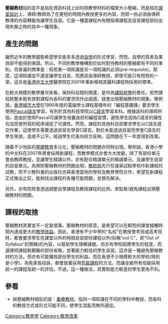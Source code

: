 {{unreferenced|time=2011-12-16T01:42:52+00:00}}
'''壓縮教材'''指的並不是指在資訊科技上如何把教學材料的檔案大小壓縮，而是指在[[課堂設計|課堂設計]]上，導師/教師為了在更短的時間內教授更多的內容，而把一些必須由導師教導的內容轉變為讓學生自習。它是一種當課程內有關指導課程及自習課程部份出現失衡之時的其中一種現象。

==產生的問題==
雖然近年的教學趨勢希望學生能多多透過[[自學|自學]]的形式學習，然而，自學的質素及果效卻不能得到保證。所以，不同的教學機構對於如何對待教材的壓縮都有不同的準則。但普遍的標準是：假若某一項知識是另一項知識的必須(pre-requisite)，那麼，這項知識並不適宜讓學生自習，而應該由導師教授，即使可能只有短短的一堂。這亦是[[香港中文大學|香港中文大學]]醫學院在2001年重新檢視其醫科課程時採用的標準。

在較大規模的教學層次來看，保持科目間的關連，是作為[[課程統整|課程統整]]的責任。若然課程統整未能有效對課程內各科的要求而作出調適，就會出現壓縮教材的現象。舉例說，[[香港城市大學|香港城市大學]]在1990年度的電腦學士課程基礎年的「編程基礎課」要求學生使用[[Pascal語言|Pascal語言]]學習，有別於其他科技學院以[[C語言|C語言]]學習本科。根據該科的導師所指，是由於使用Pascal可讓學生培養良好的編程習慣，避免學生因為C語言的彈性句法而使所寫的程序減低了可讀性。然而，課程的其他科目卻要求學生以C語言遞交作業，這使學生需要透過自習去學習C語言。對於未能透過自習而學會C語言的學生來說，造成不公平。經過學生代表向校方反映，這問題在下一年度得到改善。

隨着不少地區的[[基礎教育|基礎教育]]多元化，壓縮教材的問題亦同時出現。舉例說，香港小學的中文科在2007年將會採用新課程，而教學模式亦會大大改變，除了有部份單元會由教師教授，並讓學生精讀以外，亦有配合精讀單元的略讀單元、及讓學生自習的自習單元。為預防壓縮教材的問題出現，[[香港教育統籌局|教統局]]先行在幾家試點學校作新課程的試教，而不少教科書的出版社亦與香港當地的學校及教育學院合作，希望在新課程正式推出之前，能夠找出課程的各種可能問題，並預先解決。

另外，亦有院校會透過調整自學課程及教授課程的比例，來監察/避免課程出現壓縮教材的問題。

==課程的取捨==
壓縮教材其實並不一定是壞事。壓縮教材的原意，是希望可以在較短的課堂接觸時間內達成更大的[[教學效益|教學效益]]。因此，香港有不少中學的“名校”在教授會考班或高考班時，都會要求學生在課堂以外的時間自習部份課程以外(俗稱“out C”，即“Out of Syllabus”的簡稱)的內容，以幫助學生理解課題。但亦有學校因應學生的程度，而選擇把課程較艱難的部份省略，並著能力較佳的學生自習。這亦是一種避免壓縮教材的方法，但亦有可能犧牲部份學生的利益。而在香港不少規模較大的學校(特別是小學)，為免家長投訴，都會放棄採用[[剪裁課程|剪裁課程]]的方法，而讓全級所有班級採用統一的課程及統一的評估。不過，這一種做法，其實對能力較差的學生更為不利。

==參看==
* 與壓縮教材相反的是：[[重疊教材|重疊教材]]，指同一項知識在不同的學科中教授，而各科的教授方式或形式可能不同，使學生混亂而無所適從。

[[Category:教育學|Category:教育學]]
[[Category:教育改革|Category:教育改革]]